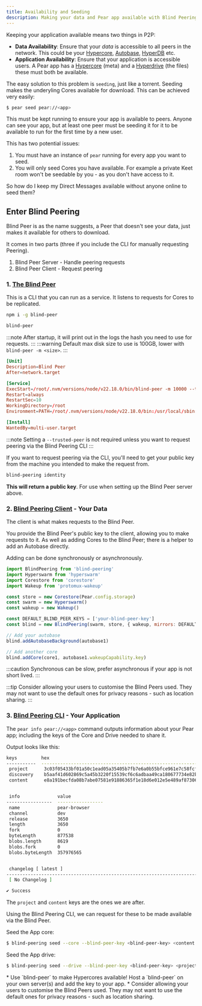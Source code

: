 ```yaml
---
title: Availability and Seeding
description: Making your data and Pear app available with Blind Peering
---
```


Keeping your application available means two things in P2P:

* **Data Availability**: Ensure that your _data_ is accessible to all peers in the network. This could be your [Hypercore](/reference/hypercore), [Autobase](/reference/autobase), [HyperDB](/reference/hyperdb) etc.
* **Application Availability**: Ensure that your application is accessible users. A Pear app has a [Hypercore](/reference/hypercore) (meta) and a [Hyperdrive](/reference/Hyperdrive) (the files) these must both be available.

The easy solution to this problem is `seeding`, just like a torrent. Seeding makes the underyling Cores available for download. This can be achieved very easily:

```bash
$ pear seed pear://<app>
```

This must be kept running to ensure your app is available to peers.
Anyone can see your app, but at least one peer must be seeding it for it to be available to run for the first time by a new user.

This has two potential issues:

1. You must have an instance of `pear` running for every app you want to seed.
2. You will only seed Cores you have available. For example a private Keet room won't be seedable by you - as you don't have access to it.

So how do I keep my Direct Messages available without anyone online to seed them?

## Enter Blind Peering

Blind Peer is as the name suggests, a Peer that doesn't see your data, just makes it available for others to download.

It comes in two parts (three if you include the CLI for manually requesting Peering).
1. Blind Peer Server - Handle peering requests
2. Blind Peer Client - Request peering

### 1. [The Blind Peer](https://github.com/holepunchto/blind-peer)

This is a CLI that you can run as a service.
It listens to requests for Cores to be replicated.

```sh
npm i -g blind-peer

blind-peer
```

:::note
After startup, it will print out in the logs the hash you need to use for requests.
:::
:::warning
Default max disk size to use is 100GB, lower with `blind-peer -m <size>`.
:::

```toml
[Unit]
Description=Blind Peer
After=network.target

[Service]
ExecStart=/root/.nvm/versions/node/v22.18.0/bin/blind-peer -m 10000 --trusted-peer <your-id>
Restart=always
RestartSec=10
WorkingDirectory=/root
Environment=PATH=/root/.nvm/versions/node/v22.18.0/bin:/usr/local/sbin:/usr/local/bin:/usr/sbin:/usr/bin:/sbin:/bin

[Install]
WantedBy=multi-user.target
```

:::note
Setting a `--trusted-peer` is not required unless you want to request peering via the Blind Peering CLI
:::

If you want to request peering via the CLI, you'll need to get your public key from the machine you intended to make the request from.

```sh
blind-peering identity
```

**This will return a public key**. For use when setting up the Blind Peer server above.

### 2. [Blind Peering Client](https://github.com/holepunchto/blind-peering) - Your Data

The client is what makes requests to the Blind Peer.

You provide the Blind Peer's public key to the client, allowing you to make requests to it. As well as adding Cores to the Blind Peer; there is a helper to add an Autobase directly.

Adding can be done synchronously or asynchronously.

```js
import BlindPeering from 'blind-peering'
import Hyperswarm from 'hyperswarm'
import Corestore from 'corestore'
import Wakeup from 'protomux-wakeup'

const store = new Corestore(Pear.config.storage)
const swarm = new Hyperswarm()
const wakeup = new Wakeup()

const DEFAULT_BLIND_PEER_KEYS = ['your-blind-peer-key']
const blind = new BlindPeering(swarm, store, { wakeup, mirrors: DEFAULT_BLIND_PEER_KEYS })

// Add your autobase
blind.addAutobaseBackground(autobase1)

// Add another core
blind.addCore(core1, autobase1.wakeupCapability.key)
```

:::caution
Synchronous can be slow, prefer asynchronous if your app is not short lived.
:::

:::tip
Consider allowing your users to customise the Blind Peers used. They may not want to use the default ones for privacy reasons - such as location sharing.
:::

### 3. [Blind Peering CLI](https://github.com/holepunchto/blind-peering-cli) - Your Application

The `pear info pear://<app>` command outputs information about your Pear app; including the keys of the Core and Drive needed to share it.

Output looks like this:

```bash
keys         hex
-----------  ------------------------------------------------------------------
 project      3c03f05433bf01a50c1ead05a35405b7fb7e6a0b55bfce961e7c58fcf3f5e831
 discovery    b5aaf41d602869c5a45b3220f15539cf6c6adbaa49ca180677734e82b9b93e41
 content      e8a191becfda08b7abe07581e91886365f1e18d6e012e5e489af87306d191203


 info              value
-----------------  -----------------
 name              pear-browser
 channel           dev
 release           3650
 length            3650
 fork              0
 byteLength        877538
 blobs.length      8619
 blobs.fork        0
 blobs.byteLength  357976565


 changelog [ latest ]
-------------------------------------------------------------------------------
 [ No Changelog ]

✔ Success
```

The `project` and `content` keys are the ones we are after.

Using the Blind Peering CLI, we can request for these to be made available via the Blind Peer.

Seed the App core:
```bash
$ blind-peering seed --core --blind-peer-key <blind-peer-key> <content key>
```

Seed the App drive:
```bash
$ blind-peering seed --drive --blind-peer-key <blind-peer-key> <project key>
```

<Aside type="tip" title="tldr;" icon="starlight">
* Use `blind-peer` to make Hypercores available! Host a `blind-peer` on your own server(s) and add the key to your app.
* Consider allowing your users to customise the Blind Peers used. They may not want to use the default ones for privacy reasons - such as location sharing.
</Aside>
